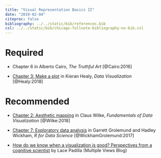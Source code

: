 ```yaml
---
title: "Visual Representation Basics II"
date: "2019-02-04"
citeproc: false
bibliography: ../../static/bib/references.bib
csl: ../../static/bib/chicago-fullnote-bibliography-no-bib.csl
---
```


# Required

- <i class="fas fa-book"></i> Chapter 6 in Alberto Cairo, *The Truthful Art* [@Cairo:2016]

- <i class="fas fa-book"></i> [Chapter 3: Make a plot](http://socviz.co/makeplot.html) in Kieran Healy, *Data Visualization* [@Healy:2018]

# Recommended

- <i class="fas fa-book"></i> [Chapter 2: Aesthetic mapping](https://serialmentor.com/dataviz/aesthetic-mapping.html) in Claus Wilke, *Fundamentals of Data Visualization* [@Wilke:2018]

- <i class="fas fa-book"></i> [Chapter 7: Exploratory data analysis](https://r4ds.had.co.nz/exploratory-data-analysis.html) in Garrett Grolemund and Hadley Wickham, *R for Data Science* [@WickhamGrolemund:2017]

<!-- - <i class="fab fa-youtube"></i> Hans Rosling, ["200 Countries, 200 Years, 4 Minutes"](https://www.youtube.com/watch?v=jbkSRLYSojo) -->

- <i class="fas fa-external-link-square-alt"></i>[How do we know when a visualization is good? Perspectives from a cognitive scientist](https://medium.com/multiple-views-visualization-research-explained/how-do-we-know-when-a-visualization-is-good-c894b5194b62) by Lace Padilla (Multiple Views Blog)
